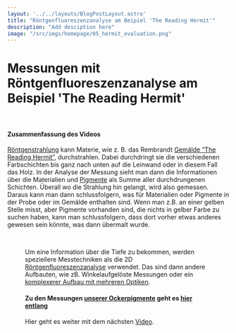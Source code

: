 ```yaml
---
layout: '../../layouts/BlogPostLayout.astro'
title: "Röntgenfluoreszenzanalyse am Beipiel 'The Reading Hermit'"
description: "Add desciption here"
image: "/src/imgs/homepage/05_hermit_evaluation.png"
---
```




# Messungen mit Röntgenfluoreszenzanalyse am Beispiel 'The Reading Hermit'

<YouTube url="https://www.youtube-nocookie.com/embed/3UPqEp0HbTo?si=euvXR7ihgCFmtkrA"/>

&nbsp;

#### Zusammenfassung des Videos

<a href="/keywords/xrays/">Röntgenstrahlung</a> kann Materie, wie z. B. das Rembrandt <a href="/posts/the-reading-hermit/">Gemälde “The Reading Hermit”</a>, durchstrahlen. Dabei durchdringt sie die verschiedenen Farbschichten bis ganz nach unten auf die Leinwand oder in diesem Fall das Holz. In der Analyse der Messung sieht man dann die Informationen über die Materialien und <a href="/keywords/pigments/">Pigmente</a> als Summe aller durchdrungenen Schichten. Überall wo die Strahlung hin gelangt, wird also gemessen. Daraus kann man dann schlussfolgern, was für Materialien oder Pigmente in der Probe oder im Gemälde enthalten sind. Wenn man z.B. an einer gelben Stelle misst, aber Pigmente vorhanden sind, die nichts in gelber Farbe zu suchen haben, kann man schlussfolgern, dass dort vorher etwas anderes gewesen sein könnte, was dann übermalt wurde.  

<Figure url={hermit2.src} text="Cover des Artikels 'Old traces, read anew - ‘The Reading Hermit’ painting in the light of X-ray fluorescence' gepublished im Journal of Analytical Atomic Spectrometry, 2014. Es zeigt den lesenden Erimiten und die Regionen nahe des linken Fußes, die mithilfe der RFA untersucht wurden." />
&nbsp;

Um eine Information über die Tiefe zu bekommen, werden speziellere Messtechniken als die 2D <a href="/keywords/xrf/">Röntgenfluoreszenzanalyse</a> verwendet. Das sind dann andere Aufbauten, wie zB. Winkelaufgelöste Messungen oder ein <a href="/keywords/3D-kicro-xrf/">komplexerer Aufbau mit mehreren Optiken</a>.

#### Zu den Messungen <a href="/keywords/our-pigments/">unserer Ockerpigmente</a> geht es <a href="/keywords/measurements-and-evaluation">hier entlang</a> <br/>

Hier geht es weiter mit dem nächsten <a href="/posts/xray-matter-interaction/">Video</a>.